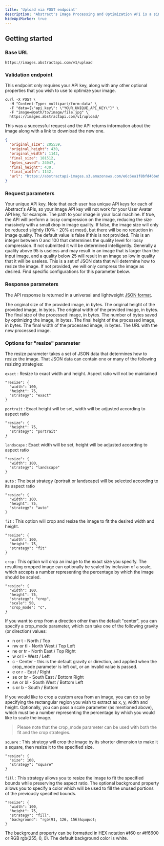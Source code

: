 ```yaml
---
title: 'Upload via POST endpoint'
description: "Abstract's Image Processing and Optimization API is a simple yet powerful REST API that is used to convert, compress, or optimization an image that is provided via a URL or via POST to the API itself."
hideApiMarker: true
---
```


## Getting started

### Base URL

```
https://images.abstractapi.com/v1/upload
```

### Validation endpoint

This endpoint only requires your API key, along with any other optional properties that you wish to use to optimize your image.

```
curl -X POST \
  -H "Content-Type: multipart/form-data" \
  -F "data={\"api_key\": \"YOUR_UNIQUE_API_KEY\"}" \
  -F "image=@path/to/image/file.jpg" \
  https://images.abstractapi.com/v1/upload/
```

This was a successful request and the API returns information about the image along with a link to download the new one.

<ResponseExample>

```json
{
  "original_size": 205559,
  "original_height": 430,
  "original_width": 1142,
  "final_size": 181512,
  "bytes_saved": 24047,
  "final_height": 430,
  "final_width": 1142,
  "url": "https://abstractapi-images.s3.amazonaws.com/e6c6ea1f8bfd46be9ed357b9ce4240ff_dog.jpg"
}
```

</ResponseExample>

### Request parameters

<ParamField body="api_key" type="String" required>
  Your unique API key. Note that each user has unique API keys for each of Abstract's APIs, so your Image API key will not work for your User Avatar API key, for example.
</ParamField>

<ParamField body="image" type="String" required>
  The path to your image in your local machine.
</ParamField>

<ParamField body="lossy" type="Boolean">
  If true, the API will perform a lossy compression on the image, reducing the size massively with a small drop in image quality. If false, the image size will only be reduced slightly (10% - 20% at most), but there will be no reduction in image quality. The default value is false if this is not provided.
</ParamField>

<ParamField body="quality" type="Integer">
  This is an integer between 0 and 100 that determines the quality level for lossy compression. If not submitted it will be determined intelligently. Generally a quality above 95 is useless and may result in an image that is larger than the input image, and a quality below 25 will result in an image so low in quality that it will be useless.
</ParamField>

<ParamField body="resize" type="Object">
  This is a set of JSON data that will determine how to resize the image. If not provided, we will only compress the image as desired. Find specific configurations for this parameter below.
</ParamField>

### Response parameters

The API response is returned in a universal and lightweight [JSON format](https://www.json.org/json-en.html).

<ResponseField name="original_size" type="Integer">
  The original size of the provided image, in bytes.
</ResponseField>

<ResponseField name="original_height" type="Integer">
  The original height of the provided image, in bytes.
</ResponseField>

<ResponseField name="original_width" type="Integer">
  The original width of the provided image, in bytes.
</ResponseField>

<ResponseField name="final_size" type="Integer">
  The final size of the processed image, in bytes.
</ResponseField>

<ResponseField name="bytes_saved" type="Integer">
  The number of bytes saved by optimizing the image, in bytes.
</ResponseField>

<ResponseField name="final_height" type="Integer">
  The final height of the processed image, in bytes.
</ResponseField>

<ResponseField name="final_width" type="Integer">
  The final width of the processed image, in bytes.
</ResponseField>

<ResponseField name="url" type="String">
  The URL with the new processed image.
</ResponseField>

### Options for "resize" parameter

The resize parameter takes a set of JSON data that determines how to resize the image. That JSON data can contain one or many of the following resizing strategies:

`exact` : Resize to exact width and height. Aspect ratio will not be maintained
```
"resize": {  
  "width": 100,  
  "height": 75,  
  "strategy": "exact"  
}
```

`portrait` : Exact height will be set, width will be adjusted according to aspect ratio
```
"resize": {  
  "height": 75,  
  "strategy": "portrait"  
}
```

`landscape` : Exact width will be set, height will be adjusted according to aspect ratio
```
"resize": {  
  "width": 100,  
  "strategy": "landscape"  
}
```

`auto` : The best strategy (portrait or landscape) will be selected according to its aspect ratio
```
"resize": {  
  "width": 100,  
  "height": 75,  
  "strategy": "auto"  
}
```

`fit` : This option will crop and resize the image to fit the desired width and height.
```
"resize": {  
  "width": 100,  
  "height": 75,  
  "strategy": "fit"  
}
```

`crop` : This option will crop an image to the exact size you specify. The resulting cropped image can optionally be scaled by inclusion of a scale, which accepts a number representing the percentage by which the image should be scaled.
```
"resize": {  
  "width": 100,  
  "height": 75,  
  "strategy": "crop",  
  "scale": 50,  
  "crop_mode": "c",  
}
```
If you want to crop from a direction other than the default "center", you can specify a crop_mode parameter, which can take one of the following gravity (or direction) values:
- n or t - North / Top
- nw or tl - North West / Top Left
- ne or tr - North East / Top Right
- w or l - West / Left
- c - Center - this is the default gravity or direction, and applied when the crop_mode parameter is left out, or an invalid value is passed.
- e or r - East / Right
- se or br - South East / Bottom Right
- sw or bl - South West / Bottom Left
- s or b - South / Bottom

If you would like to crop a custom area from an image, you can do so by specifying the rectangular region you wish to extract as x, y, width and height. Optionally, you can pass a scale parameter (as mentioned above), which must be a number representing the percentage by which you would like to scale the image.

> Please note that the crop_mode parameter can be used with both the fit and the crop strategies.

`square` : This strategy will crop the image by its shorter dimension to make it a square, then resize it to the specified size.
```
"resize": {  
  "size": 100,  
  "strategy": "square"  
}
```

`fill` : This strategy allows you to resize the image to fit the specified bounds while preserving the aspect ratio. The optional background property allows you to specify a color which will be used to fill the unused portions of the previously specified bounds.
```
"resize": {  
  "width": 100,  
  "height": 75,  
  "strategy": "fill",  
  "background": "rgb(91, 126, 156)&ququot;  
}
```
The background property can be formatted in HEX notation #f60 or #ff6600 or RGB rgb(255, 0, 0). The default background color is white.